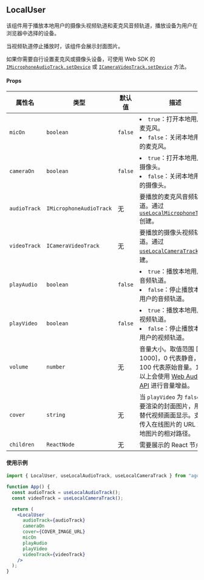 ## LocalUser

该组件用于播放本地用户的摄像头视频轨道和麦克风音频轨道，播放设备为用户在浏览器中选择的设备。

当视频轨道停止播放时，该组件会展示封面图片。

如果你需要自行设置麦克风或摄像头设备，可使用 Web SDK 的 [`IMicrophoneAudioTrack.setDevice`](/api-ref/rtc/react/interfaces/imicrophoneaudiotrack.html#setdevice) 或 [`ICameraVideoTrack.setDevice`](/api-ref/rtc/react/interfaces/icameravideotrack.html#setdevice) 方法。

#### Props

| 属性名       | 类型                    | 默认值  | 描述                                                                                                                                                                      |
| ------------ | ----------------------- | ------- | ------------------------------------------------------------------------------------------------------------------------------------------------------------------------- |
| `micOn`      | `boolean`               | `false` | <li>`true`：打开本地用户的麦克风。</li><li>`false`：关闭本地用户的麦克风。</li>                                                                                           |
| `cameraOn`   | `boolean`               | `false` | <li>`true`：打开本地用户的摄像头。</li><li>`false`：关闭本地用户的摄像头。</li>                                                                                           |
| `audioTrack` | `IMicrophoneAudioTrack` | 无      | 要播放的麦克风音频轨道。通过 [`useLocalMicrophoneTrack`](https://doc.shengwang.cn/api-ref/rtc/react/react-sdk/hooks#uselocalmicrophonetrack) 创建。                       |
| `videoTrack` | `ICameraVideoTrack`     | 无      | 要播放的摄像头视频轨道。通过 [`useLocalCameraTrack`](https://doc.shengwang.cn/api-ref/rtc/react/react-sdk/hooks#uselocalcameratrack) 创建。                               |
| `playAudio`  | `boolean`               | `false` | <li>`true`：播放本地用户的音频轨道。</li><li>`false`：停止播放本地用户的音频轨道。</li>                                                                                   |
| `playVideo`  | `boolean`               | `false` | <li>`true`：播放本地用户的视频轨道。</li><li>`false`：停止播放本地用户的视频轨道。</li>                                                                                   |
| `volume`     | `number`                | 无      | 音量大小。取值范围 [0, 1000]，0 代表静音，100 代表原始音量。100 以上会使用 [Web Audio API](https://developer.mozilla.org/en-US/docs/Web/API/Web_Audio_API) 进行音量增益。 |
| `cover`      | `string`                | 无      | 当 `playVideo` 为 `false`时要渲染的封面图片，用于替代视频画面显示。支持传入在线图片的 URL 或本地图片的相对路径。                                                          |
| `children`   | `ReactNode`             | 无      | 需要展示的 React 节点。                                                                                                                                                   |

#### 使用示例

```jsx
import { LocalUser, useLocalAudioTrack, useLocalCameraTrack } from "agora-rtc-react";

function App() {
  const audioTrack = useLocalAudioTrack();
  const videoTrack = useLocalCameraTrack();

  return (
    <LocalUser
      audioTrack={audioTrack}
      cameraOn
      cover={COVER_IMAGE_URL}
      micOn
      playAudio
      playVideo
      videoTrack={videoTrack}
    />
  );
}
```
